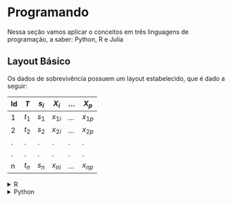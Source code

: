 # Programando

Nessa seção vamos aplicar o conceitos em três linguagens de programação, a saber: Python, R e Julia

## Layout Básico
Os dados de sobrevivência possuem um layout estabelecido, que é dado a seguir:

| Id | $T$   | $s_i$ | $X_i$ | ... | $X_p$ |
|----|-----|-------|-----|-----|-----|
| 1  | $t_1$ | $s_1$   | $x_{1i}$ | ... | $x_{1p}$ |
| 2  | $t_2$ | $s_2$   | $x_{2i}$ | ... | $x_{2p}$ |
| .  | .   | .     | .   | .   | .   |
| .  | .   | .     | .   | .   | .   |
| n  | $t_n$ | $s_n$   | $x_{ni}$ | ... | $x_{np}$ |

<details>
  <summary markdown="span">R</summary>


```r
tempo <- c(1, 2, 3, 3, 3, 5, 5, 16, 16, 16, 16, 16, 16,16, 16, 1, 1, 1, 1, 4, 5, 7, 8, 10, 10, 12, 16, 16, 16)
censura <- c(0, 0, 1, 1, 0, 0, 0, 0, 0, 0, 0, 0, 0, 0, 0, 1, 1, 1, 0, 0, 1, 1, 1, 1, 0, 0, 0, 0, 0)
grupo <- c(rep(1, 15), rep(0, 14))
dados <- tempo  |> 
            cbind(censura)  |> 
            cbind(grupo)
dados  |> 
        head()
```
</details>

<details>
  <summary markdown="span">Python</summary>

```python
import pandas as pd
import numpy as np

tempo = [1, 2, 3, 3, 3, 5, 5, 16, 16, 16, 16, 16, 16,16, 16, 1, 1, 1, 1, 4, 5, 7, 8, 10, 10, 12, 16, 16, 16]
censura = [0, 0, 1, 1, 0, 0, 0, 0, 0, 0, 0, 0, 0, 0, 0, 1, 1, 1, 0, 0, 1, 1, 1, 1, 0, 0, 0, 0, 0]
grupo = np.concatenate((np.repeat(1, 15), np.repeat(0, 14)))

dados = pd.DataFrame({'tempo':tempo,'censura':censura,'grupo':grupo})
dados.head()

```

</details>